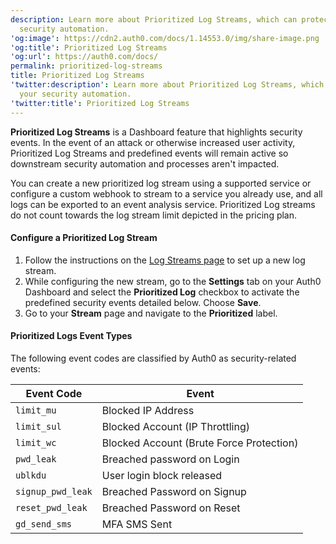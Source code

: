 ```yaml
---
description: Learn more about Prioritized Log Streams, which can protect your
  security automation.
'og:image': https://cdn2.auth0.com/docs/1.14553.0/img/share-image.png
'og:title': Prioritized Log Streams
'og:url': https://auth0.com/docs/
permalink: prioritized-log-streams
title: Prioritized Log Streams
'twitter:description': Learn more about Prioritized Log Streams, which can protect
  your security automation.
'twitter:title': Prioritized Log Streams
---
```

**Prioritized Log Streams** is a Dashboard feature that highlights security events. In the event of an attack or otherwise increased user activity, Prioritized Log Streams and predefined events will remain active so downstream security automation and processes aren't impacted.

You can create a new prioritized log stream using a supported service or configure a custom webhook to stream to a service you already use, and all logs can be exported to an event analysis service. Prioritized Log streams do not count towards the log stream limit depicted in the pricing plan.

#### Configure a Prioritized Log Stream

1. Follow the instructions on the [Log Streams page](/customize/log-streams) to set up a new log stream.
2. While configuring the new stream, go to the **Settings** tab on your Auth0 Dashboard and select the **Prioritized Log** checkbox to activate the predefined security events detailed below. Choose **Save**.
3. Go to your **Stream** page and navigate to the **Prioritized** label.

#### Prioritized Logs Event Types

The following event codes are classified by Auth0 as security-related events:

<table class="table"><thead>
<tr>
<th><strong>Event Code</strong></th>
<th><strong>Event</strong></th>
</tr>
</thead>
<tbody>
<tr>
<td><code>limit_mu</code></td>
<td>Blocked IP Address</td>
</tr>
<tr>
<td><code>limit_sul</code></td>
<td>Blocked Account (IP Throttling)</td>
</tr>
<tr>
<td><code>limit_wc</code></td>
<td>Blocked Account (Brute Force Protection)</td>
</tr>
<tr>
<td><code>pwd_leak</code></td>
<td>Breached password on Login</td>
</tr>
<tr>
<td><code>ublkdu</code></td>
<td>User login block released</td>
</tr>
<tr>
<td><code>signup_pwd_leak</code></td>
<td>Breached Password on Signup</td>
</tr>
<tr>
<td><code>reset_pwd_leak</code></td>
<td>Breached Password on Reset</td>
</tr>
<tr>
<td><code>gd_send_sms</code></td>
<td>MFA SMS Sent</td>
</tr>
</tbody>
</table>
